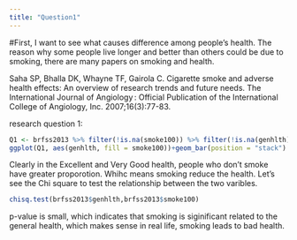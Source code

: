 ```yaml
---
title: "Question1"
---
```

#First,
I want to see what causes difference among people’s health. The reason why some people live longer and better than others could be due to smoking, there are many papers on smoking and health.

Saha SP, Bhalla DK, Whayne TF, Gairola C. Cigarette smoke and adverse health effects: An overview of research trends and future needs. The International Journal of Angiology : Official Publication of the International College of Angiology, Inc. 2007;16(3):77-83.

research question 1: 
```r
Q1 <- brfss2013 %>% filter(!is.na(smoke100)) %>% filter(!is.na(genhlth))
ggplot(Q1, aes(genhlth, fill = smoke100))+geom_bar(position = "stack")

```
Clearly in the Excellent and Very Good health, people who don't smoke have greater proporotion. Whihc means smoking reduce the health.
Let's see the Chi square to test the relationship between the two varibles.
```r
chisq.test(brfss2013$genhlth,brfss2013$smoke100)
```

p-value is small, which indicates that smoking is siginificant related to the general health, which makes sense in real life, smoking leads to bad health.